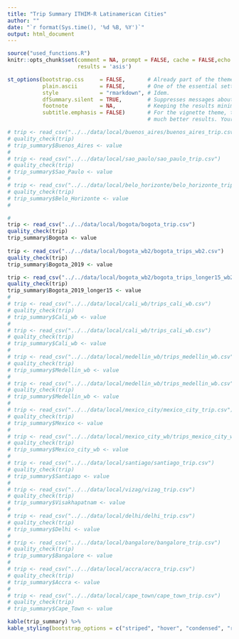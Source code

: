 ```yaml
---
title: "Trip Summary ITHIM-R Latinamerican Cities"
author: ""
date: "`r format(Sys.time(), '%d %B, %Y')`"
output: html_document
---
```



```r
source("used_functions.R")
knitr::opts_chunk$set(comment = NA, prompt = FALSE, cache = FALSE,echo = F,
                      results = 'asis')
```

```r

st_options(bootstrap.css     = FALSE,       # Already part of the theme so no need for it
           plain.ascii       = FALSE,       # One of the essential settings
           style             = "rmarkdown", # Idem.
           dfSummary.silent  = TRUE,        # Suppresses messages about temporary files
           footnote          = NA,          # Keeping the results minimalistic
           subtitle.emphasis = FALSE)       # For the vignette theme, this gives
                                            # much better results. Your mileage may vary

```

```r
# trip <- read_csv("../../data/local/buenos_aires/buenos_aires_trip.csv")
# quality_check(trip)
# trip_summary$Buenos_Aires <- value
# 
# trip <- read_csv("../../data/local/sao_paulo/sao_paulo_trip.csv")
# quality_check(trip)
# trip_summary$Sao_Paulo <- value
# 
# trip <- read_csv("../../data/local/belo_horizonte/belo_horizonte_trip.csv")
# quality_check(trip)
# trip_summary$Belo_Horizonte <- value
# 

# 
trip <- read_csv("../../data/local/bogota/bogota_trip.csv")
quality_check(trip)
trip_summary$Bogota <- value
 
trip <- read_csv("../../data/local/bogota_wb2/bogota_trips_wb2.csv")
quality_check(trip)
trip_summary$Bogota_2019 <- value

trip <- read_csv("../../data/local/bogota_wb2/bogota_trips_longer15_wb2.csv")
quality_check(trip)
trip_summary$Bogota_2019_longer15 <- value
# 
# trip <- read_csv("../../data/local/cali_wb/trips_cali_wb.csv")
# quality_check(trip)
# trip_summary$Cali_wb <- value
# 
# trip <- read_csv("../../data/local/cali_wb/trips_cali_wb.csv")
# quality_check(trip)
# trip_summary$Cali_wb <- value
# 
# trip <- read_csv("../../data/local/medellin_wb/trips_medellin_wb.csv")
# quality_check(trip)
# trip_summary$Medellin_wb <- value
# 
# trip <- read_csv("../../data/local/medellin_wb/trips_medellin_wb.csv")
# quality_check(trip)
# trip_summary$Medellin_wb <- value
# 
# trip <- read_csv("../../data/local/mexico_city/mexico_city_trip.csv")
# quality_check(trip)
# trip_summary$Mexico <- value
# 
# trip <- read_csv("../../data/local/mexico_city_wb/trips_mexico_city_wb.csv")
# quality_check(trip)
# trip_summary$Mexico_city_wb <- value
# 
# trip <- read_csv("../../data/local/santiago/santiago_trip.csv")
# quality_check(trip)
# trip_summary$Santiago <- value
# 
# trip <- read_csv("../../data/local/vizag/vizag_trip.csv")
# quality_check(trip)
# trip_summary$Visakhapatnam <- value
# 
# trip <- read_csv("../../data/local/delhi/delhi_trip.csv")
# quality_check(trip)
# trip_summary$Delhi <- value
# 
# trip <- read_csv("../../data/local/bangalore/bangalore_trip.csv")
# quality_check(trip)
# trip_summary$Bangalore <- value
# 
# trip <- read_csv("../../data/local/accra/accra_trip.csv")
# quality_check(trip)
# trip_summary$Accra <- value
# 
# trip <- read_csv("../../data/local/cape_town/cape_town_trip.csv")
# quality_check(trip)
# trip_summary$Cape_Town <- value

```


```r
kable(trip_summary) %>%
kable_styling(bootstrap_options = c("striped", "hover", "condensed", "responsive"), font_size = 14, fixed_thead = T)
    
```

